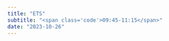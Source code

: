```yaml
---
title: "ETS"
subtitle: "<span class='code'>09:45-11:15</span>"
date: "2023-10-26"
---
```


<!-- Materials will be distributed sooner to the event. -->

<!-- ```{=html} -->
<!-- <embed src="../../materials/00_intro.pdf" type="application/pdf" width="750px" height="420px"> -->
<!-- ``` -->

<!-- [View slides in full screen](../../materials/00_intro.pdf) -->
